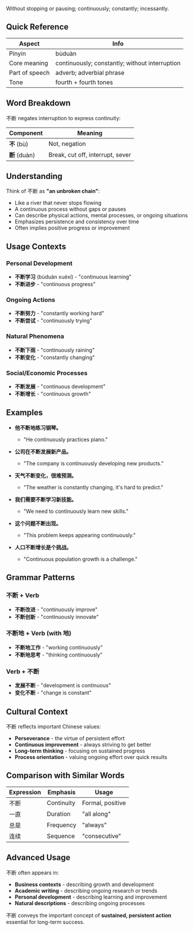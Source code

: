 Without stopping or pausing; continuously; constantly; incessantly.

## Quick Reference

| Aspect         | Info                                           |
| -------------- | ---------------------------------------------- |
| Pinyin         | bùduàn                                         |
| Core meaning   | continuously; constantly; without interruption |
| Part of speech | adverb; adverbial phrase                       |
| Tone           | fourth + fourth tones                          |

## Word Breakdown

不断 negates interruption to express continuity:

| Component     | Meaning                                        |
| ------------- | ---------------------------------------------- |
| **不** (bù)   | Not, negation                                  |
| **断** (duàn) | Break, cut off, interrupt, sever               |

## Understanding

Think of 不断 as **"an unbroken chain"**:

- Like a river that never stops flowing
- A continuous process without gaps or pauses
- Can describe physical actions, mental processes, or ongoing situations
- Emphasizes persistence and consistency over time
- Often implies positive progress or improvement

## Usage Contexts

### **Personal Development**
- **不断学习** (bùduàn xuéxí) - "continuous learning"
- **不断进步** - "continuous progress"

### **Ongoing Actions**
- **不断努力** - "constantly working hard"
- **不断尝试** - "continuously trying"

### **Natural Phenomena**
- **不断下雨** - "continuously raining"
- **不断变化** - "constantly changing"

### **Social/Economic Processes**
- **不断发展** - "continuous development"
- **不断增长** - "continuous growth"

## Examples

- **他不断地练习钢琴。**
  - "He continuously practices piano."

- **公司在不断发展新产品。**
  - "The company is continuously developing new products."

- **天气不断变化，很难预测。**
  - "The weather is constantly changing, it's hard to predict."

- **我们需要不断学习新技能。**
  - "We need to continuously learn new skills."

- **这个问题不断出现。**
  - "This problem keeps appearing continuously."

- **人口不断增长是个挑战。**
  - "Continuous population growth is a challenge."

## Grammar Patterns

### **不断 + Verb**
- **不断改进** - "continuously improve"
- **不断创新** - "continuously innovate"

### **不断地 + Verb** (with 地)
- **不断地工作** - "working continuously"
- **不断地思考** - "thinking continuously"

### **Verb + 不断**
- **发展不断** - "development is continuous"
- **变化不断** - "change is constant"

## Cultural Context

不断 reflects important Chinese values:

- **Perseverance** - the virtue of persistent effort
- **Continuous improvement** - always striving to get better
- **Long-term thinking** - focusing on sustained progress
- **Process orientation** - valuing ongoing effort over quick results

## Comparison with Similar Words

| Expression | Emphasis           | Usage                   |
| ---------- | ------------------ | ----------------------- |
| 不断       | Continuity         | Formal, positive        |
| 一直       | Duration           | "all along"             |
| 总是       | Frequency          | "always"                |
| 连续       | Sequence           | "consecutive"           |

## Advanced Usage

不断 often appears in:
- **Business contexts** - describing growth and development
- **Academic writing** - describing ongoing research or trends
- **Personal development** - describing learning and improvement
- **Natural descriptions** - describing ongoing processes

不断 conveys the important concept of **sustained, persistent action** essential for long-term success.
